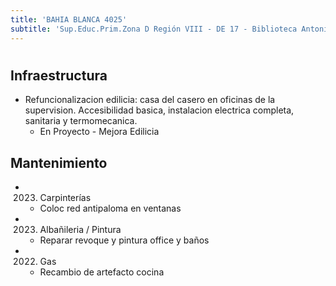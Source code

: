 ```yaml
---
title: 'BAHIA BLANCA 4025'
subtitle: 'Sup.Educ.Prim.Zona D Región VIII - DE 17 - Biblioteca Antonio Devoto A Sup Primaria DE 17'
---
```


#
## Infraestructura

* Refuncionalizacion edilicia: casa del casero en oficinas de la supervision. Accesibilidad basica, instalacion electrica completa, sanitaria y termomecanica. 
    + En Proyecto - Mejora Edilicia 


## Mantenimiento

*  (2023) Carpinterías 
    + Coloc red antipaloma en ventanas

*  (2023) Albañileria / Pintura 
    + Reparar revoque y pintura office y baños

*  (2022) Gas 
    + Recambio de artefacto cocina








